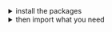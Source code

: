 
<details><summary >install the packages</summary>

Install from [the React bundle](?path=/docs/getting-started-installation--page) or as a single package:

```bash dark
npm install @orbit-ui/icons
```
</details>

<details><summary >then import what you need</summary>

As a react component:

```jsx dark
import { IconName } from "@orbit-ui/icons";
```

As an image:

```jsx dark
import IconName from "@orbit-ui/icons/icon-name.svg";
```

As a background image:

```css dark
.name-icon: {
    background: url("~@orbit-ui/icons/icon-name.svg");
}
```

</details>
